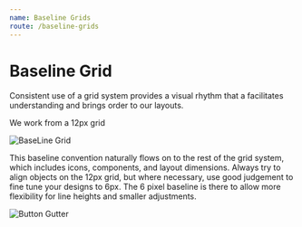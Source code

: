 ```yaml
---
name: Baseline Grids
route: /baseline-grids
---
```


# Baseline Grid

Consistent use of a grid system provides a visual rhythm that a facilitates understanding and brings order to our layouts.

We work from a 12px grid

![BaseLine Grid](../public/baseline_grid.png)

This baseline convention naturally flows on to the rest of the grid system, which includes icons, components, and layout dimensions. Always try to align objects on the 12px grid, but where necessary, use good judgement to fine tune your designs to 6px. The 6 pixel baseline is there to allow more flexibility for line heights and smaller adjustments.

![Button Gutter](../public/button_gutter.png)
